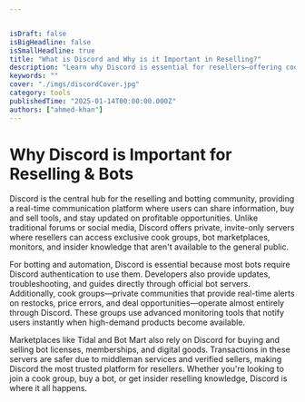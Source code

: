 ```yaml
---


isDraft: false
isBigHeadline: false
isSmallHeadline: true
title: "What is Discord and Why is it Important in Reselling?"
description: "Learn why Discord is essential for resellers—offering cook groups, restock alerts, and bot marketplaces for buying, selling, and automation."
keywords: ""
cover: "./imgs/discordCover.jpg"
category: tools
publishedTime: "2025-01-14T00:00:00.000Z"
authors: ["ahmed-khan"]
---
```






# Why Discord is Important for Reselling & Bots
Discord is the central hub for the reselling and botting community, providing a real-time communication platform where users can share information, buy and sell tools, and stay updated on profitable opportunities. Unlike traditional forums or social media, Discord offers private, invite-only servers where resellers can access exclusive cook groups, bot marketplaces, monitors, and insider knowledge that aren't available to the general public.

For botting and automation, Discord is essential because most bots require Discord authentication to use them. Developers also provide updates, troubleshooting, and guides directly through official bot servers. Additionally, cook groups—private communities that provide real-time alerts on restocks, price errors, and deal opportunities—operate almost entirely through Discord. These groups use advanced monitoring tools that notify users instantly when high-demand products become available.

Marketplaces like Tidal and Bot Mart also rely on Discord for buying and selling bot licenses, memberships, and digital goods. Transactions in these servers are safer due to middleman services and verified sellers, making Discord the most trusted platform for resellers. Whether you're looking to join a cook group, buy a bot, or get insider reselling knowledge, Discord is where it all happens.

<br />
<br />


